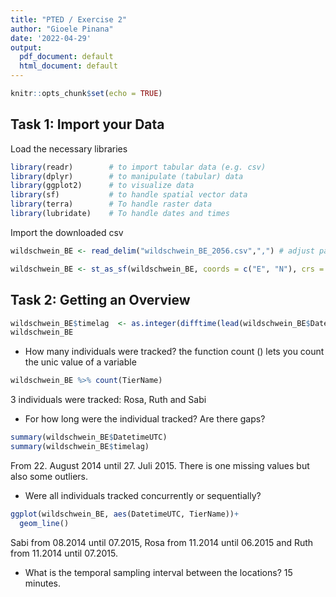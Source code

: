 ```yaml
---
title: "PTED / Exercise 2"
author: "Gioele Pinana"
date: '2022-04-29'
output:
  pdf_document: default
  html_document: default
---
```


```r
knitr::opts_chunk$set(echo = TRUE)
```

## Task 1: Import your Data
Load the necessary libraries
```r
library(readr)        # to import tabular data (e.g. csv)
library(dplyr)        # to manipulate (tabular) data
library(ggplot2)      # to visualize data
library(sf)           # to handle spatial vector data
library(terra)        # To handle raster data
library(lubridate)    # To handle dates and times

```
Import the downloaded csv
```r
wildschwein_BE <- read_delim("wildschwein_BE_2056.csv",",") # adjust path

wildschwein_BE <- st_as_sf(wildschwein_BE, coords = c("E", "N"), crs = 2056, remove = FALSE)
```

## Task 2: Getting an Overview

```r
wildschwein_BE$timelag  <- as.integer(difftime(lead(wildschwein_BE$DatetimeUTC), wildschwein_BE$DatetimeUTC, units = c("secs")))
wildschwein_BE
```

- How many individuals were tracked?
the function count () lets you count the unic value of a variable
```r
wildschwein_BE %>% count(TierName)
```
3 individuals were tracked: Rosa, Ruth and Sabi

- For how long were the individual tracked? Are there gaps?
```r
summary(wildschwein_BE$DatetimeUTC)
summary(wildschwein_BE$timelag)
```
From 22. August 2014 until 27. Juli 2015. There is one missing values but also some outliers.

- Were all individuals tracked concurrently or sequentially?
```r
ggplot(wildschwein_BE, aes(DatetimeUTC, TierName))+
  geom_line()
```
Sabi from 08.2014 until 07.2015, Rosa from 11.2014 until 06.2015 and Ruth from 11.2014 until 07.2015.

- What is the temporal sampling interval between the locations?
15 minutes. 







